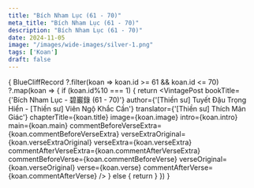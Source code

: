```yaml
---
title: "Bích Nham Lục (61 - 70)"
meta_title: "Bích Nham Lục (61 - 70)"
description: "Bích Nham Lục (61 - 70)"
date: 2024-11-05
image: "/images/wide-images/silver-1.png"
tags: ['Koan']
draft: false
---
```



<div class="container vi-koans">

  {
    BlueCliffRecord
      ?.filter(koan => koan.id >= 61 && koan.id <= 70)
      ?.map(koan => {
        if (koan.id%10 === 1) {
          return <VintagePost
            bookTitle={'Bích Nham Lục - 碧巖錄 (61 - 70)'}
            author={'[Thiền sư] Tuyết Đậu Trọng Hiển - [Thiền sư] Viên Ngộ Khắc Cần'}
            translator={'[Thiền sư] Thích Mãn Giác'}
                              chapterTitle={koan.title} image={koan.image}
                              intro={koan.intro} main={koan.main}
                              commentBeforeVerseExtra={koan.commentBeforeVerseExtra}
                              verseExtraOriginal={koan.verseExtraOriginal}
                              verseExtra={koan.verseExtra}
                              commentAfterVerseExtra={koan.commentAfterVerseExtra}
                              commentBeforeVerse={koan.commentBeforeVerse}
                              verseOriginal={koan.verseOriginal}
                              verse={koan.verse}
                              commentAfterVerse={koan.commentAfterVerse}
          />
        } else {
          return <VintagePost chapterTitle={koan.title} image={koan.image}
                              intro={koan.intro} main={koan.main}
                              commentBeforeVerseExtra={koan.commentBeforeVerseExtra}
                              verseExtraOriginal={koan.verseExtraOriginal}
                              verseExtra={koan.verseExtra}
                              commentAfterVerseExtra={koan.commentAfterVerseExtra}
                              commentBeforeVerse={koan.commentBeforeVerse}
                              verseOriginal={koan.verseOriginal}
                              verse={koan.verse}
                              commentAfterVerse={koan.commentAfterVerse}
          />
        }
      })
  }

</div>
